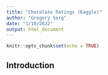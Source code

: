 ```yaml
---
title: "Chocolate Ratings (Kaggle)"
author: "Gregory Sorg"
date: "1/10/2022"
output: html_document
---
```


```r
knitr::opts_chunk$set(echo = TRUE)
```

## Introduction



```r

```

